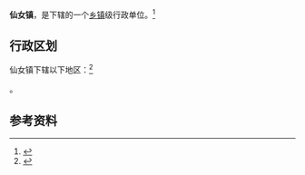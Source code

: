 {{中国乡级行政区|42/05/83/105/000}}

'''仙女镇'''，是{{PRC admin/fullname|42/05/83/105/000|3}}下辖的一个[[乡镇|乡镇]]级行政单位。<ref>{{PRC admin/ref sgc|{{PRC admin/parent|42/05/83/105/000}}}}</ref>

== 行政区划 ==

仙女镇下辖以下地区：<ref>{{PRC admin/ref sgc|42/05/83/105/000}}</ref>

{{PRC admin/children|42/05/83/105/000}}。

== 参考资料 ==

{{reflist}}

{{行政区划小作品}}
{{PRC admin/navcat|42/05/83/105/000}}